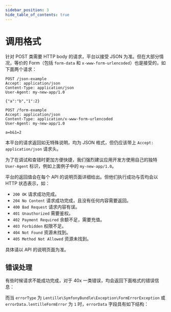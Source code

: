 ```yaml
---
sidebar_position: 3
hide_table_of_contents: true
---
```



# 调用格式

针对 POST 类需要 HTTP body 的请求，平台以接受 JSON 为准。但在大部分情况，等价的 Form（包括 `form-data` 和 `x-www-form-urlencoded`）也是接受的，如下面两个请求：

```
POST /json-example
Accept: application/json
Content-Type: application/json
User-Agent: my-new-app/1.0

{"a":"b","1":2}
```

```
POST /form-example
Accept: application/json
Content-Type: application/x-www-form-urlencoded
User-Agent: my-new-app/1.0

a=b&1=2
```

本平台的请求返回如无特殊说明，均为 JSON 格式，但仍应该带上 `Accept: application/json` 请求头。

为了在调试和查错时更加方便快捷，我们强烈建议应用开发方使用自己的独特 `User-Agent` 标识，例如上面例子中的 `my-new-app/1.0`。

平台的返回值会在每个 API 的说明页面详细给出。但他们执行成功与否均会以 HTTP 状态表示，如：
- `200 OK` 请求成功完成。
- `204 No Content` 请求成功完成，且没有任何内容需要返回。
- `400 Bad Request` 请求内容有误。
- `401 Unauthorized` 需要鉴权。
- `402 Payment Required` 余额不足，需要充值。
- `403 Forbidden` 权限不足。
- `404 Not Found` 资源未找到。
- `405 Method Not Allowed` 资源未找到。

具体请以 API 的说明页面为准。

## 错误处理

有些时候请求不能成功完成，对于 40x 一类错误，均会返回下面格式的错误信息：

<ApiSchema id="open" pointer="#/components/schemas/GeneralErrorResponse" example />

而当 `errorType` 为 `Lentille\SymfonyBundle\Exception\FormErrorException` 或 `errorData.lentilleFormError` 为 `1` 时，`errorData` 字段具有如下结构：

<ApiSchema id="open" pointer="#/components/schemas/LentilleFormError" example />

